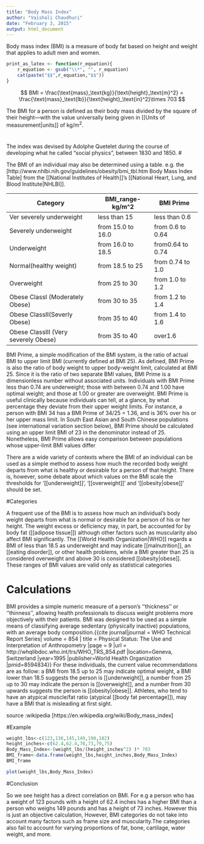 ```yaml
---
title: "Body Mass Index"
author: "Vaishali Chaudhuri"
date: "February 3, 2015"
output: html_document
---
```


Body mass index (BMI) is a measure of body fat based on height and weight that applies to adult men and women.


```r
print_as_latex <- function(r_equation){
    r_equation <- gsub("\\*", "", r_equation)
    cat(paste("$$",r_equation,"$$"))
}
```


$$
BMI = \frac{\text{mass}_\text{kg}}{\text{height}_\text{m}^2}
= \frac{\text{mass}_\text{lb}}{\text{height}_\text{in}^2}\times 703
$$


The BMI for a person is defined as their body mass divided by the square of their height—with the value universally being given in 
[[Units of measurement|units]] of kg/m<sup>2</sup>.  

#
The index was devised by Adolphe Quetelet during the course of developing what he called "social physics", between 1830 and 1850. 
#

The BMI of an individual may also be determined using a table.
<ref group=note>e.g. the [http://www.nhlbi.nih.gov/guidelines/obesity/bmi_tbl.htm Body Mass Index Table] from the [[National Institutes of Health]]'s [[National Heart, Lung, and Blood Institute|NHLBI]].</ref> 

Category|BMI_range- kg/m^2|BMI Prime
--------|----------------|---------
Ver severely underweight|less than 15|less than 0.6
Severely underweight|from 15.0 to 16.0|from 0.6 to 0.64
Underweight|from 16.0 to 18.5|from0.64 to 0.74
Normal(healthy weight)|from 18.5 to 25|from 0.74 to 1.0|
Overweight|from 25 to 30|from 1.0 to 1.2
Obese ClassI (Moderately Obese)|from 30 to 35|from 1.2 to 1.4
Obese ClassII(Severly Obese)|from 35 to 40|from 1.4 to 1.6
Obese ClassIII (Very severely Obese)|from 35 to 40|over1.6

BMI Prime, a simple modification of the BMI system, is the ratio of actual BMI to upper limit BMI (currently defined at BMI 25). As defined, BMI Prime is also the ratio of body weight to upper body-weight limit, calculated at BMI 25. Since it is the ratio of two separate BMI values, BMI Prime is a dimensionless number without associated units. Individuals with BMI Prime less than 0.74 are underweight; those with between 0.74 and 1.00 have optimal weight; and those at 1.00 or greater are overweight. BMI Prime is useful clinically because individuals can tell, at a glance, by what percentage they deviate from their upper weight limits. For instance, a person with BMI 34 has a BMI Prime of 34/25 = 1.36, and is 36% over his or her upper mass limit. In South East Asian and South Chinese populations (see international variation section below), BMI Prime should be calculated using an upper limit BMI of 23 in the denominator instead of 25. Nonetheless, BMI Prime allows easy comparison between populations whose upper-limit BMI values differ


There are a wide variety of contexts where the BMI of an individual can be used as a simple method to assess how much the recorded body weight departs from what is healthy or desirable for a person of that height. There is, however, some debate about which values on the BMI scale the thresholds for '[[underweight]]', '[[overweight]]' and '[[obesity|obese]]' should be set.

#Categories

A frequent use of the BMI is to assess how much an individual's body weight departs from what is normal or desirable for a person of his or her height. The weight excess or deficiency may, in part, be accounted for by body fat ([[adipose tissue]]) although other factors such as muscularity also affect BMI significantly. The [[World Health Organization|WHO]] regards a BMI of less than 18.5 as underweight and may indicate [[malnutrition]], an [[eating disorder]], or other health problems, while a BMI greater than 25 is considered overweight and above 30 is considered [[obesity|obese]].<ref name="BMI Classification" /> These ranges of BMI values are valid only as statistical categories

# Calculations

BMI provides a simple numeric measure of a person's ''thickness'' or ''thinness'', allowing health professionals to discuss weight problems more objectively with their patients. BMI was designed to be used as a simple means of classifying average sedentary (physically inactive)  populations, with an average body composition.<ref>{{cite journal|journal = WHO Technical Report Series| volume = 854 | title = Physical Status: The Use and Interpretation of Anthropometry |page = 9 |url = http://whqlibdoc.who.int/trs/WHO_TRS_854.pdf |location=Geneva, Switzerland |year=1995 |publisher=World Health Organization |pmid=8594834}}</ref> For these individuals, the current value recommendations are as follow: a BMI from 18.5 up to 25 may indicate optimal weight, a BMI lower than 18.5 suggests the person is [[underweight]], a number from 25 up to 30 may indicate the person is [[overweight]], and a number from 30 upwards suggests the person is [[obesity|obese]].<ref name=nhlbi /><ref name=nhsob /> Athletes, who tend to have an atypical muscle/fat ratio (atypical [[body fat percentage]]), may have a BMI that is misleading at first sight.<ref name=nhsob />

source :wikipedia [https://en.wikipedia.org/wiki/Body_mass_index]

#Example

```r
weight_lbs<-c(123,136,145,149,190,182)
height_inches<-c(62.4,62.4,70,73,79,75)
Body_Mass_Index<-(weight_lbs/(height_inches^2) )* 703
BMI_frame<-data.frame(weight_lbs,height_inches,Body_Mass_Index)
BMI_frame
```

```r
plot(weight_lbs,Body_Mass_Index)
```

#Conclusion

So we see height has a direct correlation on BMI. For e.g a person who has a weight of 123 pounds with a height of 62.4 inches has a higher BMI than a person who weighs 149 pounds and has a height of 73 inches. However this is just an objective calculation, However, BMI categories do not take into account many factors such as frame size and muscularity.The categories also fail to account for varying proportions of fat, bone, cartilage, water weight, and more.
